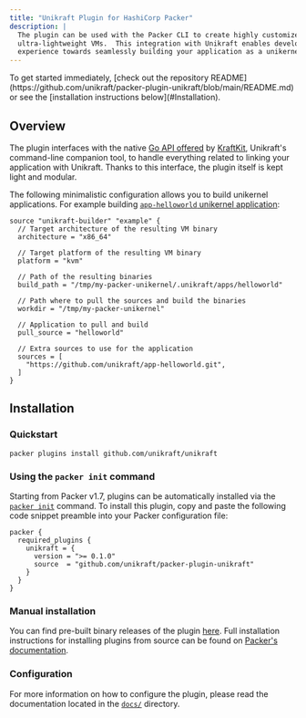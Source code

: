 ```yaml
---
title: "Unikraft Plugin for HashiCorp Packer"
description: |
  The plugin can be used with the Packer CLI to create highly customized and
  ultra-lightweight VMs.  This integration with Unikraft enables developer
  experience towards seamlessly building your application as a unikernel.
---
```


<Info>
To get started immediately, [check out the repository README](https://github.com/unikraft/packer-plugin-unikraft/blob/main/README.md) or see the [installation instructions below](#Installation).
</Info>

## Overview

The plugin interfaces with the native [Go API
offered](https://pkg.go.dev/kraftkit.sh) by [KraftKit](https://kraftkit.sh),
Unikraft's command-line companion tool, to handle everything related to linking
your application with Unikraft.  Thanks to this interface, the plugin itself is
kept light and modular.


The following minimalistic configuration allows you to build unikernel
applications.  For example building [`app-helloworld` unikernel
application](https://github.com/unikraft/app-helloworld.git):

```hcl
source "unikraft-builder" "example" {
  // Target architecture of the resulting VM binary
  architecture = "x86_64"

  // Target platform of the resulting VM binary
  platform = "kvm"

  // Path of the resulting binaries
  build_path = "/tmp/my-packer-unikernel/.unikraft/apps/helloworld"

  // Path where to pull the sources and build the binaries
  workdir = "/tmp/my-packer-unikernel"

  // Application to pull and build
  pull_source = "helloworld"

  // Extra sources to use for the application 
  sources = [
    "https://github.com/unikraft/app-helloworld.git",
  ]
}
```


## Installation

### Quickstart

```
packer plugins install github.com/unikraft/unikraft
```

### Using the `packer init` command

Starting from Packer v1.7, plugins can be automatically installed via the
[`packer init`](https://www.packer.io/docs/commands/init) command.  To install
this plugin, copy and paste the following code snippet preamble into your Packer
configuration file:

```hcl
packer {
  required_plugins {
    unikraft = {
      version = ">= 0.1.0"
      source  = "github.com/unikraft/packer-plugin-unikraft"
    }
  }
}
```


### Manual installation

You can find pre-built binary releases of the plugin
[here](https://github.com/unikraft/packer-plugin-unikraft/releases).  Full
installation instructions for installing plugins from source can be found on
[Packer's
documentation](https://www.packer.io/docs/extending/plugins/#installing-plugins).


### Configuration

For more information on how to configure the plugin, please read the
documentation located in the [`docs/`](docs) directory.

